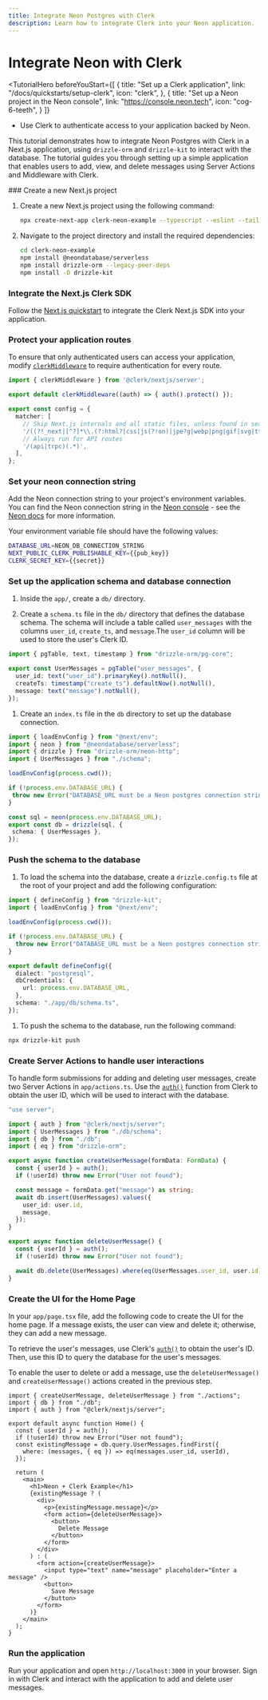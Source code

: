 ```yaml
---
title: Integrate Neon Postgres with Clerk
description: Learn how to integrate Clerk into your Neon application.
---
```


# Integrate Neon with Clerk

<TutorialHero
  beforeYouStart={[
    {
      title: "Set up a Clerk application",
      link: "/docs/quickstarts/setup-clerk",
      icon: "clerk",
    },
    {
      title: "Set up a Neon project in the Neon console",
      link: "https://console.neon.tech",
      icon: "cog-6-teeth",
    }
  ]}
>
  - Use Clerk to authenticate access to your application backed by Neon.
</TutorialHero>

This tutorial demonstrates how to integrate Neon Postgres with Clerk in a Next.js application, using `drizzle-orm` and `drizzle-kit` to interact with the database. The tutorial guides you through setting up a simple application that enables users to add, view, and delete messages using Server Actions and Middleware with Clerk.

<Steps>
  ### Create a new Next.js project

  1. Create a new Next.js project using the following command:
     ```sh {{ prettier: false, filename: 'terminal' }}
     npx create-next-app clerk-neon-example --typescript --eslint --tailwind --use-npm --no-src-dir --app --import-alias "@/*"
     ```
  1. Navigate to the project directory and install the required dependencies:
     ```sh {{ prettier: false, filename: 'terminal' }}
     cd clerk-neon-example
     npm install @neondatabase/serverless
     npm install drizzle-orm --legacy-peer-deps
     npm install -D drizzle-kit
     ```

  ### Integrate the Next.js Clerk SDK

  Follow the [Next.js quickstart](/docs/quickstarts/nextjs) to integrate the Clerk Next.js SDK into your application.

  ### Protect your application routes

  To ensure that only authenticated users can access your application, modify [`clerkMiddleware`](/docs/references/nextjs/clerk-middleware) to require authentication for every route.

  ```typescript {{ prettier: false, filename: 'middleware.ts', mark: [3] }}
  import { clerkMiddleware } from '@clerk/nextjs/server';

  export default clerkMiddleware((auth) => { auth().protect() });

  export const config = {
    matcher: [
      // Skip Next.js internals and all static files, unless found in search params
      '/((?!_next|[^?]*\\.(?:html?|css|js(?!on)|jpe?g|webp|png|gif|svg|ttf|woff2?|ico|csv|docx?|xlsx?|zip|webmanifest)).*)',
      // Always run for API routes
      '/(api|trpc)(.*)',
    ],
  };
  ```

  ### Set your neon connection string

  Add the Neon connection string to your project's environment variables. You can find the Neon connection string in the [Neon console](https://console.neon.tech/) - see the [Neon docs](https://neon.tech/docs/connect/connect-from-any-app) for more information.

  Your environment variable file should have the following values:

  ```sh {{ prettier: false, filename: '.env.local' }}
  DATABASE_URL=NEON_DB_CONNECTION_STRING
  NEXT_PUBLIC_CLERK_PUBLISHABLE_KEY={{pub_key}}
  CLERK_SECRET_KEY={{secret}}
  ```

  ### Set up the application schema and database connection

  1. Inside the `app/`, create a `db/` directory.

  1. Create a `schema.ts` file in the `db/` directory that defines the database schema. The schema will include a table called `user_messages` with the columns `user_id`, `create_ts`, and `message`.The `user_id` column will be used to store the user's Clerk ID.

  ```typescript {{ prettier: false, filename: 'app/db/schema.ts', mark: [4] }}
  import { pgTable, text, timestamp } from "drizzle-orm/pg-core";

  export const UserMessages = pgTable("user_messages", {
    user_id: text("user_id").primaryKey().notNull(),
    createTs: timestamp("create_ts").defaultNow().notNull(),
    message: text("message").notNull(),
  });
  ```

  1. Create an `index.ts` file in the `db` directory to set up the database connection.

  ```typescript {{ prettier: false, filename: 'app/db/index.ts' }}
  import { loadEnvConfig } from "@next/env";
  import { neon } from "@neondatabase/serverless";
  import { drizzle } from "drizzle-orm/neon-http";
  import { UserMessages } from "./schema";

  loadEnvConfig(process.cwd());

  if (!process.env.DATABASE_URL) {
   throw new Error("DATABASE_URL must be a Neon postgres connection string");
  }

  const sql = neon(process.env.DATABASE_URL);
  export const db = drizzle(sql, {
   schema: { UserMessages },
  });
  ```

  ### Push the schema to the database

  1. To load the schema into the database, create a `drizzle.config.ts` file at the root of your project and add the following configuration:

  ```typescript {{ prettier: false, filename: 'drizzle.config.ts' }}
  import { defineConfig } from "drizzle-kit";
  import { loadEnvConfig } from "@next/env";

  loadEnvConfig(process.cwd());

  if (!process.env.DATABASE_URL) {
    throw new Error("DATABASE_URL must be a Neon postgres connection string");
  }

  export default defineConfig({
    dialect: "postgresql",
    dbCredentials: {
      url: process.env.DATABASE_URL,
    },
    schema: "./app/db/schema.ts",
  });
  ```

  1. To push the schema to the database, run the following command:

  ```sh {{ prettier: false, filename: 'terminal' }}
  npx drizzle-kit push
  ```

  ### Create Server Actions to handle user interactions

  To handle form submissions for adding and deleting user messages, create two Server Actions in `app/actions.ts`. Use the [`auth()`](/docs/references/nextjs/auth) function from Clerk to obtain the user ID, which will be used to interact with the database.

  ```typescript {{ prettier: false, filename: 'app/actions.ts' }}
  "use server";

  import { auth } from "@clerk/nextjs/server";
  import { UserMessages } from "./db/schema";
  import { db } from "./db";
  import { eq } from "drizzle-orm";

  export async function createUserMessage(formData: FormData) {
    const { userId } = auth();
    if (!userId) throw new Error("User not found");

    const message = formData.get("message") as string;
    await db.insert(UserMessages).values({
      user_id: user.id,
      message,
    });
  }

  export async function deleteUserMessage() {
    const { userId } = auth();
    if (!userId) throw new Error("User not found");

    await db.delete(UserMessages).where(eq(UserMessages.user_id, user.id));
  }
  ```

  ### Create the UI for the Home Page

  In your `app/page.tsx` file, add the following code to create the UI for the home page. If a message exists, the user can view and delete it; otherwise, they can add a new message.

  To retrieve the user's messages, use Clerk's [`auth()`](/docs/references/nextjs/auth) to obtain the user's ID. Then, use this ID to query the database for the user's messages.

  To enable the user to delete or add a message, use the `deleteUserMessage()` and `createUserMessage()` actions created in the previous step.

  ```tsx {{ prettier: false, filename: 'app/page.tsx' }}
  import { createUserMessage, deleteUserMessage } from "./actions";
  import { db } from "./db";
  import { auth } from "@clerk/nextjs/server";

  export default async function Home() {
    const { userId } = auth();
    if (!userId) throw new Error("User not found");
    const existingMessage = db.query.UserMessages.findFirst({
      where: (messages, { eq }) => eq(messages.user_id, userId),
    });

    return (
      <main>
        <h1>Neon + Clerk Example</h1>
        {existingMessage ? (
          <div>
            <p>{existingMessage.message}</p>
            <form action={deleteUserMessage}>
              <button>
                Delete Message
              </button>
            </form>
          </div>
        ) : (
          <form action={createUserMessage}>
            <input type="text" name="message" placeholder="Enter a message" />
            <button>
              Save Message
            </button>
          </form>
        )}
      </main>
    );
  }
  ```

  ### Run the application

  Run your application and open `http://localhost:3000` in your browser. Sign in with Clerk and interact with the application to add and delete user messages.
</Steps>
